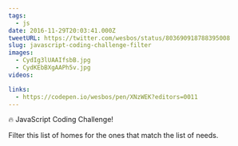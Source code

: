 ```yaml
---
tags:
  - js
date: 2016-11-29T20:03:41.000Z
tweetURL: https://twitter.com/wesbos/status/803690918788395008
slug: javascript-coding-challenge-filter
images:
  - CydIg3lUAAIfsbB.jpg
  - CydKEbBXgAAPh5v.jpg
videos:

links:
  - https://codepen.io/wesbos/pen/XNzWEK?editors=0011
---
```

🔥 JavaScript Coding Challenge!

Filter this list of homes for the ones that match the list of needs.
